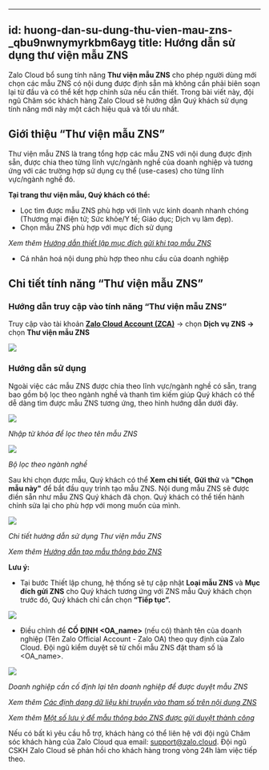 
---
id: huong-dan-su-dung-thu-vien-mau-zns-_qbu9nwnymyrkbm6ayg
title: Hướng dẫn sử dụng thư viện mẫu ZNS 
---
Zalo Cloud bổ sung tính năng **Thư viện mẫu ZNS** cho phép người dùng mới chọn các mẫu ZNS có nội dung được định sẵn mà không cần phải biên soạn lại từ đầu và có thể kết hợp chỉnh sửa nếu cần thiết. Trong bài viết này, đội ngũ Chăm sóc khách hàng Zalo Cloud sẽ hướng dẫn Quý khách sử dụng tính năng mới này một cách hiệu quả và tối ưu nhất.

Giới thiệu “Thư viện mẫu ZNS” 
------------------------------

Thư viện mẫu ZNS là trang tổng hợp các mẫu ZNS với nội dung được định sẵn, được chia theo từng lĩnh vực/ngành nghề của doanh nghiệp và tương ứng với các trường hợp sử dụng cụ thể (use-cases) cho từng lĩnh vực/ngành nghề đó.

**Tại trang thư viện mẫu, Quý khách có thể:**

*   Lọc tìm được mẫu ZNS phù hợp với lĩnh vực kinh doanh nhanh chóng (Thương mại điện tử; Sức khỏe/Y tế; Giáo dục; Dịch vụ làm đẹp).
*   Chọn mẫu ZNS phù hợp với mục đích sử dụng

_Xem thêm_ [_Hướng dẫn thiết lập mục đích gửi khi tạo mẫu ZNS_](https://zalo.cloud/blog/thiet-lap-muc-dich-gui-khi-tao-mau-zns/erug88djjgrd9r7zzj)

*   Cá nhân hoá nội dung phù hợp theo nhu cầu của doanh nghiệp

Chi tiết tính năng “Thư viện mẫu ZNS”
-------------------------------------

### Hướng dẫn truy cập vào tính năng “Thư viện mẫu ZNS”

Truy cập vào tài khoản [**Zalo Cloud Account (ZCA)**](https://account.zalo.cloud/) → chọn **Dịch vụ ZNS →** chọn **Thư viện mẫu ZNS**

![](https://stc-oa.zdn.vn/uploads/91fc280d6a3f51e75531badede6320bf.png)

### Hướng dẫn sử dụng  

Ngoài việc các mẫu ZNS được chia theo lĩnh vực/ngành nghề có sẵn, trang bao gồm bộ lọc theo ngành nghề và thanh tìm kiếm giúp Quý khách có thể dễ dàng tìm được mẫu ZNS tương ứng, theo hình hướng dẫn dưới đây. 

![](https://stc-oa.zdn.vn/uploads/0e20431a7493426300b4f17bc22f4651.png)

_Nhập từ khóa để lọc theo tên mẫu ZNS_

![](https://stc-oa.zdn.vn/uploads/e76ceeb916d790636b1c7403f3f4fef2.png)

_Bộ lọc theo ngành nghề_

Sau khi chọn được mẫu, Quý khách có thể **Xem chi tiết**, **Gửi thử** và **"Chọn mẫu này"** để bắt đầu quy trình tạo mẫu ZNS. Nội dung mẫu ZNS sẽ được điền sẵn như mẫu ZNS Quý khách đã chọn. Quý khách có thể tiến hành chỉnh sửa lại cho phù hợp với mong muốn của mình.

![](https://stc-oa.zdn.vn/uploads/b4d624e7df4c55b763a1d8eafc0efe96.png)

_Chi tiết hướng dẫn sử dụng Thư viện mẫu ZNS_

_Xem thêm_ [_Hướng dẫn tạo mẫu thông báo ZNS_](https://zalo.cloud/blog/huong-dan-tao-mau-thong-bao-zns/aeubd8edy4g6bggevv)

**Lưu ý:**

*   Tại bước Thiết lập chung, hệ thống sẽ tự cập nhật **Loại mẫu ZNS** và **Mục đích gửi ZNS** cho Quý khách tương ứng với ZNS mẫu Quý khách chọn trước đó, Quý khách chỉ cần chọn **“Tiếp tục”.**

![](https://stc-oa.zdn.vn/uploads/e224eae9a01406f68af314f9ee3d2880.png)

*   Điều chỉnh để **CỐ ĐỊNH** **<OA\_name>** (nếu có) thành tên của doanh nghiệp (Tên Zalo Official Account - Zalo OA) theo quy định của Zalo Cloud. Đội ngũ kiểm duyệt sẽ từ chối mẫu ZNS đặt tham số là <OA\_name>.

![](https://stc-oa.zdn.vn/uploads/ffbddb522a2924537029bd5e273d9adc.png)

_Doanh nghiệp cần cố định lại tên doanh nghiệp để được duyệt mẫu ZNS_

_Xem thêm_ [_Các định dạng dữ liệu khi truyền vào tham số trên nội dung ZNS_](https://zalo.cloud/blog/cac-dinh-dang-du-lieu-khi-truyen-vao-tham-so-tren-noi-dung-zns/9gubbkay4yyrng86a)

_Xem thêm_ [_Một số lưu ý để mẫu thông báo ZNS được gửi duyệt thành công_](https://zalo.cloud/blog/mot-so-luu-y-de-mau-thong-bao-zns-duoc-gui-duyet-thanh-cong/z4ub7adrjpmmm9ep4)

Nếu có bất kì yêu cầu hỗ trợ, khách hàng có thể liên hệ với đội ngũ Chăm sóc khách hàng của Zalo Cloud qua email: [support@zalo.cloud](mailto:support@zalo.cloud). Đội ngũ CSKH Zalo Cloud sẽ phản hồi cho khách hàng trong vòng 24h làm việc tiếp theo.